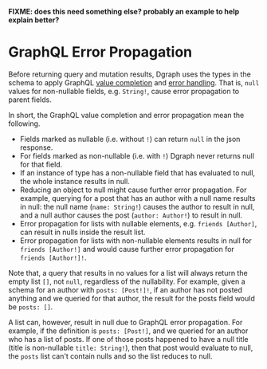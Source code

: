 **FIXME: does this need something else?  probably an example to help explain better?**

# GraphQL Error Propagation

Before returning query and mutation results, Dgraph uses the types in the schema to apply GraphQL [value completion](https://graphql.github.io/graphql-spec/June2018/#sec-Value-Completion) and [error handling](https://graphql.github.io/graphql-spec/June2018/#sec-Errors-and-Non-Nullability).  That is, `null` values for non-nullable fields, e.g. `String!`, cause error propagation to parent fields.  

In short, the GraphQL value completion and error propagation mean the following.

* Fields marked as nullable (i.e. without `!`) can return `null` in the json response.
* For fields marked as non-nullable (i.e. with `!`) Dgraph never returns null for that field.
* If an instance of type has a non-nullable field that has evaluated to null, the whole instance results in null.
* Reducing an object to null might cause further error propagation.  For example, querying for a post that has an author with a null name results in null: the null name (`name: String!`) causes the author to result in null, and a null author causes the post (`author: Author!`) to result in null.
* Error propagation for lists with nullable elements, e.g. `friends [Author]`, can result in nulls inside the result list.
* Error propagation for lists with non-nullable elements results in null for `friends [Author!]` and would cause further error propagation for `friends [Author!]!`.

Note that, a query that results in no values for a list will always return the empty list `[]`, not `null`, regardless of the nullability.  For example, given a schema for an author with `posts: [Post!]!`, if an author has not posted anything and we queried for that author, the result for the posts field would be `posts: []`.  

A list can, however, result in null due to GraphQL error propagation.  For example, if the definition is `posts: [Post!]`, and we queried for an author who has a list of posts.  If one of those posts happened to have a null title (title is non-nullable `title: String!`), then that post would evaluate to null, the `posts` list can't contain nulls and so the list reduces to null.
